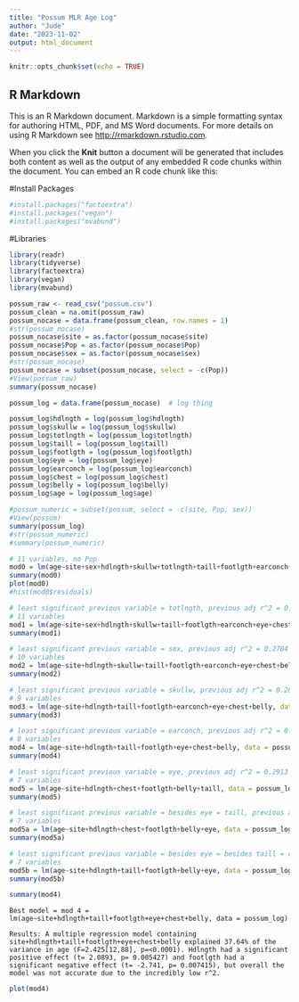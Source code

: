 ```yaml
---
title: "Possum MLR Age Log"
author: "Jude"
date: "2023-11-02"
output: html_document
---
```


```r
knitr::opts_chunk$set(echo = TRUE)
```

## R Markdown

This is an R Markdown document. Markdown is a simple formatting syntax for authoring HTML, PDF, and MS Word documents. For more details on using R Markdown see <http://rmarkdown.rstudio.com>.

When you click the **Knit** button a document will be generated that includes both content as well as the output of any embedded R code chunks within the document. You can embed an R code chunk like this:

#Install Packages
```r
#install.packages("factoextra")
#install.packages("vegan")
#install.packages("mvabund")
```

#Libraries
```r
library(readr)
library(tidyverse)
library(factoextra)
library(vegan)
library(mvabund)
```

```r
possum_raw <- read_csv("possum.csv")
possum_clean = na.omit(possum_raw)
possum_nocase = data.frame(possum_clean, row.names = 1)
#str(possum_nocase)
possum_nocase$site = as.factor(possum_nocase$site)
possum_nocase$Pop = as.factor(possum_nocase$Pop)
possum_nocase$sex = as.factor(possum_nocase$sex)
#str(possum_nocase)
possum_nocase = subset(possum_nocase, select = -c(Pop))
#View(possum_raw)
summary(possum_nocase)
```


```r
possum_log = data.frame(possum_nocase)  # log thing

possum_log$hdlngth = log(possum_log$hdlngth)
possum_log$skullw = log(possum_log$skullw)
possum_log$totlngth = log(possum_log$totlngth)
possum_log$taill = log(possum_log$taill)
possum_log$footlgth = log(possum_log$footlgth)
possum_log$eye = log(possum_log$eye)
possum_log$earconch = log(possum_log$earconch)
possum_log$chest = log(possum_log$chest)
possum_log$belly = log(possum_log$belly)
possum_log$age = log(possum_log$age)

#possum_numeric = subset(possum, select = -c(site, Pop, sex))
#View(possum)
summary(possum_log)
#str(possum_numeric)
#summary(possum_numeric)
```




```r
# 11 variables, no Pop
mod0 = lm(age~site+sex+hdlngth+skullw+totlngth+taill+footlgth+earconch+eye+chest+belly, data = possum_log)
summary(mod0)
plot(mod0)
#hist(mod0$residuals)
```



```r
# least significant previous variable = totlngth, previous adj r^2 = 0.2709
# 11 variables
mod1 = lm(age~site+sex+hdlngth+skullw+taill+footlgth+earconch+eye+chest+belly, data = possum_log)
summary(mod1)
```


```r
# least significant previous variable = sex, previous adj r^2 = 0.2784
# 10 variables
mod2 = lm(age~site+hdlngth+skullw+taill+footlgth+earconch+eye+chest+belly, data = possum_log)
summary(mod2)
```

```r
# least significant previous variable = skullw, previous adj r^2 = 0.2835
# 9 variables
mod3 = lm(age~site+hdlngth+taill+footlgth+earconch+eye+chest+belly, data = possum_log)
summary(mod3)
```

```r
# least significant previous variable = earconch, previous adj r^2 = 0.2882
# 8 variables
mod4 = lm(age~site+hdlngth+taill+footlgth+eye+chest+belly, data = possum_log)
summary(mod4)
```
```r
# least significant previous variable = eye, previous adj r^2 = 0.2913
# 7 variables
mod5 = lm(age~site+hdlngth+chest+footlgth+belly+taill, data = possum_log)
summary(mod5)
```

```r
# least significant previous variable = besides eye = taill, previous adj r^2 = 0.2853 (0.2913 before this)
# 7 variables
mod5a = lm(age~site+hdlngth+chest+footlgth+belly+eye, data = possum_log)
summary(mod5a)
```
```r
# least significant previous variable = besides eye = besides taill = chest, previous adj r^2 = 0.28521
# 7 variables
mod5b = lm(age~site+hdlngth+taill+footlgth+belly+eye, data = possum_log)
summary(mod5b)
```


```r
summary(mod4)
```



```{}
Best model = mod 4 = lm(age~site+hdlngth+taill+footlgth+eye+chest+belly, data = possum_log)

Results: A multiple regression model containing site+hdlngth+taill+footlgth+eye+chest+belly explained 37.64% of the variance in age (F=2.425[12,88], p=<0.0001). Hdlngth had a significant positive effect (t= 2.0893, p= 0.005427) and footlgth had a significant negative effect (t= -2.741, p= 0.007415), but overall the model was not accurate due to the incredibly low r^2.
```

```r
plot(mod4)
```







